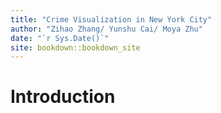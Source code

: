 ```yaml
--- 
title: "Crime Visualization in New York City"
author: "Zihao Zhang/ Yunshu Cai/ Moya Zhu"
date: "`r Sys.Date()`"
site: bookdown::bookdown_site
---
```



# Introduction